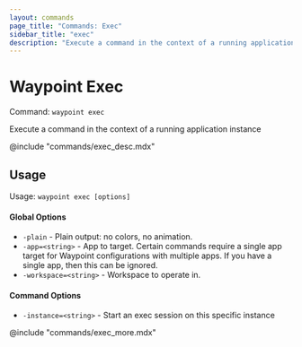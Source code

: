 ```yaml
---
layout: commands
page_title: "Commands: Exec"
sidebar_title: "exec"
description: "Execute a command in the context of a running application instance"
---
```


# Waypoint Exec

Command: `waypoint exec`

Execute a command in the context of a running application instance

@include "commands/exec_desc.mdx"

## Usage

Usage: `waypoint exec [options]`

#### Global Options

- `-plain` - Plain output: no colors, no animation.
- `-app=<string>` - App to target. Certain commands require a single app target for Waypoint configurations with multiple apps. If you have a single app, then this can be ignored.
- `-workspace=<string>` - Workspace to operate in.

#### Command Options

- `-instance=<string>` - Start an exec session on this specific instance

@include "commands/exec_more.mdx"
